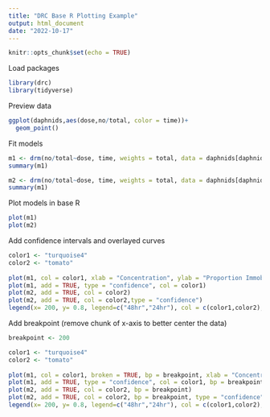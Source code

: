 ---
title: "DRC Base R Plotting Example"
output: html_document
date: "2022-10-17"
---

```{r setup, include=FALSE}
knitr::opts_chunk$set(echo = TRUE)
```

Load packages
```{r}
library(drc)
library(tidyverse)
```


Preview data
```{r}
ggplot(daphnids,aes(dose,no/total, color = time))+
  geom_point()
```
Fit models
```{r}
m1 <- drm(no/total~dose, time, weights = total, data = daphnids[daphnids$time == "48h",], fct = LL.2(), type = "binomial")
summary(m1)

m2 <- drm(no/total~dose, time, weights = total, data = daphnids[daphnids$time == "24h",], fct = LL.2(), type = "binomial")
summary(m1)
```
Plot models in base R
```{r}
plot(m1)
plot(m2)
```
Add confidence intervals and overlayed curves
```{r}
color1 <- "turquoise4"
color2 <- "tomato"
  
plot(m1, col = color1, xlab = "Concentration", ylab = "Proportion Immobile", main = "Base R Plot Example with Daphnid Data")
plot(m1, add = TRUE, type = "confidence", col = color1)
plot(m2, add = TRUE, col = color2)
plot(m2, add = TRUE, col = color2,type = "confidence")
legend(x= 200, y= 0.8, legend=c("48hr","24hr"), col = c(color1,color2), lty = 1, lwd = 2)
```
Add breakpoint (remove chunk of x-axis to better center the data)
```{r}
breakpoint <- 200

color1 <- "turquoise4"
color2 <- "tomato"
  
plot(m1, col = color1, broken = TRUE, bp = breakpoint, xlab = "Concentration", ylab = "Proportion Immobile", main = "Base R Plot Example with Daphnid Data")
plot(m1, add = TRUE, type = "confidence", col = color1, bp = breakpoint)
plot(m2, add = TRUE, col = color2, bp = breakpoint)
plot(m2, add = TRUE, col = color2, bp = breakpoint, type = "confidence")
legend(x= 200, y= 0.8, legend=c("48hr","24hr"), col = c(color1,color2), lty = 1, lwd = 2)
```



